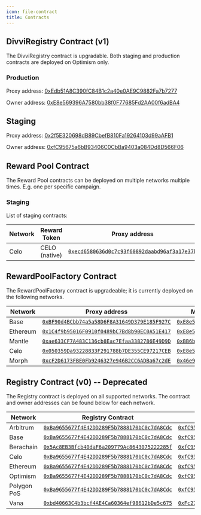 ```yaml
---
icon: file-contract
title: Contracts
---
```

## DivviRegistry Contract (v1)

The DivviRegistry contract is upgradable. Both staging and production contracts are deployed on Optimism only.

### Production

Proxy address: [0xEdb51A8C390fC84B1c2a40e0AE9C9882Fa7b7277](https://optimistic.etherscan.io/address/0xEdb51A8C390fC84B1c2a40e0AE9C9882Fa7b7277)

Owner address: [0xE8e569396A7580bb38f0F77685Fd2AA00f6adBA4](https://app.safe.global/home?safe=oeth:0xE8e569396A7580bb38f0F77685Fd2AA00f6adBA4)

## Staging

Proxy address: [0x2f5E320698dB89CbefB810Fa19264103d99aAFB1](https://optimistic.etherscan.io/address/0x2f5E320698dB89CbefB810Fa19264103d99aAFB1)

Owner address: [0xfC95675a6bB93406C0CbBa9403a084Dd8D566F06](https://app.safe.global/home?safe=oeth:0xfC95675a6bB93406C0CbBa9403a084Dd8D566F06)

## Reward Pool Contract

The Reward Pool contracts can be deployed on multiple networks multiple times. E.g. one per specific campaign.

### Staging

List of staging contracts:

| Network | Reward Token  | Proxy address                                                                                                          | Multisig Address (has both Owner and Manager roles)                                                                                    |
| ------- | ------------- | ---------------------------------------------------------------------------------------------------------------------- | -------------------------------------------------------------------------------------------------------------------------------------- |
| Celo    | CELO (native) | [`0xecd6580636d0c7c93f60892daabd96af3a17e37b`](https://celoscan.io/address/0xecd6580636d0c7c93f60892daabd96af3a17e37b) | [`0xfC95675a6bB93406C0CbBa9403a084Dd8D566F06`](https://app.safe.global/home?safe=celo:celo:0xfC95675a6bB93406C0CbBa9403a084Dd8D566F06) |

## RewardPoolFactory Contract

The RewardPoolFactory contract is upgradeable; it is currently deployed on the following networks.

| Network  | Proxy address                                                                                                                  | Multisig Address (has Owner role)                                                                                                  |
| -------- | ------------------------------------------------------------------------------------------------------------------------------ | ---------------------------------------------------------------------------------------------------------------------------------- |
| Base     | [`0xBF90d4BCbb74a5a58D6F8A31649D379E185F927C`](https://basescan.org/address/0xBF90d4BCbb74a5a58D6F8A31649D379E185F927C)        | [`0xE8e569396A7580bb38f0F77685Fd2AA00f6adBA4`](https://app.safe.global/home?safe=base:0xE8e569396A7580bb38f0F77685Fd2AA00f6adBA4)  |
| Ethereum | [`0x1C4f9b95016F0910f0489bC7Bd8b90EC0A51E417`](https://etherscan.io/address/0x1C4f9b95016F0910f0489bC7Bd8b90EC0A51E417)        | [`0xE8e569396A7580bb38f0F77685Fd2AA00f6adBA4`](https://app.safe.global/home?safe=eth:0xE8e569396A7580bb38f0F77685Fd2AA00f6adBA4)   |
| Mantle   | [`0xae633CF7A483C136cb8Eac7Efaa3382786E49D9D`](https://mantlescan.xyz/address/0xae633CF7A483C136cb8Eac7Efaa3382786E49D9D)      | [`0xBB6b913CE4E7c857EAe9ecd7Bf4912ee0578777A`](https://app.safe.global/home?safe=mnt:0xBB6b913CE4E7c857EAe9ecd7Bf4912ee0578777A)   |
| Celo     | [`0x050359Da93228833F291788b7DE355CE97217CEB`](https://celoscan.io/address/0x050359Da93228833F291788b7DE355CE97217CEB)         | [`0xE8e569396A7580bb38f0F77685Fd2AA00f6adBA4`](https://app.safe.global/home?safe=celo:0xE8e569396A7580bb38f0F77685Fd2AA00f6adBA4)  |
| Morph    | [`0xcF2D6173FBE0Fb9246327e946B2CC6ADBa67c2dE`](https://explorer.morphl2.io/address/0xcF2D6173FBE0Fb9246327e946B2CC6ADBa67c2dE) | [`0x46e9B2B7749b1359C1025Db41755De31E3029825`](https://safe.morphl2.io/home?safe=morph:0x46e9B2B7749b1359C1025Db41755De31E3029825) |

## Registry Contract (v0) -- Deprecated

The Registry contract is deployed on all supported networks. The contract and owner addresses can be found below for each network.

| Network     | Registry Contract                                                                                                                  | Multisig Address                                                                                                                       |
| ----------- | ---------------------------------------------------------------------------------------------------------------------------------- | -------------------------------------------------------------------------------------------------------------------------------------- |
| Arbitrum    | [`0xBa9655677f4E42DD289F5b7888170bC0c7dA8Cdc`](https://arbiscan.io/address/0xBa9655677f4E42DD289F5b7888170bC0c7dA8Cdc)             | [`0xfC95675a6bB93406C0CbBa9403a084Dd8D566F06`](https://app.safe.global/home?safe=arb1:0xfC95675a6bB93406C0CbBa9403a084Dd8D566F06)      |
| Base        | [`0xBa9655677f4E42DD289F5b7888170bC0c7dA8Cdc`](https://basescan.org/address/0xba9655677f4e42dd289f5b7888170bc0c7da8cdc)            | [`0xfC95675a6bB93406C0CbBa9403a084Dd8D566F06`](https://app.safe.global/home?safe=base:0xfC95675a6bB93406C0CbBa9403a084Dd8D566F06)      |
| Berachain   | [`0x5Ac8EB3Bfcb40daF6a209779Ac8643075222285f`](https://berascan.com/address/0x5Ac8EB3Bfcb40daF6a209779Ac8643075222285f)            | [`0xfC95675a6bB93406C0CbBa9403a084Dd8D566F06`](https://app.safe.global/apps?safe=berachain:0xfC95675a6bB93406C0CbBa9403a084Dd8D566F06) |
| Celo        | [`0xBa9655677f4E42DD289F5b7888170bC0c7dA8Cdc`](https://celoscan.io/address/0xba9655677f4e42dd289f5b7888170bc0c7da8cdc)             | [`0xfC95675a6bB93406C0CbBa9403a084Dd8D566F06`](https://app.safe.global/home?safe=celo:0xfC95675a6bB93406C0CbBa9403a084Dd8D566F06)      |
| Ethereum    | [`0xBa9655677f4E42DD289F5b7888170bC0c7dA8Cdc`](https://etherscan.io/address/0xBa9655677f4E42DD289F5b7888170bC0c7dA8Cdc)            | [`0xfC95675a6bB93406C0CbBa9403a084Dd8D566F06`](https://app.safe.global/home?safe=eth:0xfC95675a6bB93406C0CbBa9403a084Dd8D566F06)       |
| Optimism    | [`0xBa9655677f4E42DD289F5b7888170bC0c7dA8Cdc`](https://optimistic.etherscan.io/address/0xba9655677f4e42dd289f5b7888170bc0c7da8cdc) | [`0xfC95675a6bB93406C0CbBa9403a084Dd8D566F06`](https://app.safe.global/home?safe=oeth:0xfC95675a6bB93406C0CbBa9403a084Dd8D566F06)      |
| Polygon PoS | [`0xBa9655677f4E42DD289F5b7888170bC0c7dA8Cdc`](https://polygonscan.com/address/0xBa9655677f4E42DD289F5b7888170bC0c7dA8Cdc)         | [`0xfC95675a6bB93406C0CbBa9403a084Dd8D566F06`](https://app.safe.global/home?safe=matic:0xfC95675a6bB93406C0CbBa9403a084Dd8D566F06)     |
| Vana        | [`0xbd40663C4b3bcf4AE4Ca60364ef98612bDe5c675`](https://vanascan.io/address/0xbd40663C4b3bcf4AE4Ca60364ef98612bDe5c675)             | [`0xFc273c89EE7570Fa154091ca6068683Af2293cF7`](https://safe.vana.org/home?safe=vana:0xFc273c89EE7570Fa154091ca6068683Af2293cF7)        |
